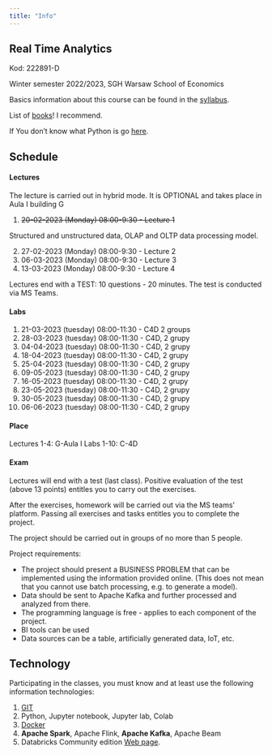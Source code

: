 ```yaml
---
title: "Info"
---
```


## Real Time Analytics 

Kod: 222891-D

Winter semester 2022/2023,
SGH Warsaw School of Economics


Basics information about this course can be found in the [syllabus](/sylabus).

List of [books](/books)! I recommend.

If You don't know what Python is go [here](/info).

## Schedule

#### Lectures

The lecture is carried out in hybrid mode.
It is OPTIONAL and takes place in Aula I building G

1. <del>20-02-2023 (Monday) 08:00-9:30 - Lecture 1</del>

Structured and unstructured data, OLAP and OLTP data processing model.

2. 27-02-2023 (Monday) 08:00-9:30 - Lecture 2
3. 06-03-2023 (Monday) 08:00-9:30 - Lecture 3
4. 13-03-2023 (Monday) 08:00-9:30 - Lecture 4

Lectures end with a TEST: 10 questions - 20 minutes.
The test is conducted via MS Teams.

#### Labs

1. 21-03-2023 (tuesday) 08:00-11:30 - C4D 2 groups
2. 28-03-2023 (tuesday) 08:00-11:30 - C4D, 2 grupy
3. 04-04-2023 (tuesday) 08:00-11:30 - C4D, 2 grupy 
4. 18-04-2023 (tuesday) 08:00-11:30 - C4D, 2 grupy 
5. 25-04-2023 (tuesday) 08:00-11:30 - C4D, 2 grupy 
6. 09-05-2023 (tuesday) 08:00-11:30 - C4D, 2 grupy 
7. 16-05-2023 (tuesday) 08:00-11:30 - C4D, 2 grupy 
8. 23-05-2023 (tuesday) 08:00-11:30 - C4D, 2 grupy 
9. 30-05-2023 (tuesday) 08:00-11:30 - C4D, 2 grupy
10. 06-06-2023 (tuesday) 08:00-11:30 - C4D, 2 grupy 

#### Place

Lectures 1-4: G-Aula I
Labs 1-10: C-4D

#### Exam

Lectures will end with a test (last class).
Positive evaluation of the test (above 13 points) entitles you to carry out the exercises.

After the exercises, homework will be carried out via the MS teams' platform.
Passing all exercises and tasks entitles you to complete the project.

The project should be carried out in groups of no more than 5 people.

Project requirements:

- The project should present a BUSINESS PROBLEM that can be implemented using the information provided online. (This does not mean that you cannot use batch processing, e.g. to generate a model).
- Data should be sent to Apache Kafka and further processed and analyzed from there.
- The programming language is free - applies to each component of the project.
- BI tools can be used
- Data sources can be a table, artificially generated data, IoT, etc.

## Technology

Participating in the classes, you must know and at least use the following information technologies:

1. [GIT](https://sebkaz-teaching.github.io/RTA_2023EN/info/) 
2. Python, Jupyter notebook, Jupyter lab, Colab
3. [Docker](https://sebkaz-teaching.github.io/RTA_2023EN/info/)
4. **Apache Spark**, Apache Flink, **Apache Kafka**, Apache Beam
5. Databricks Community edition [Web page](https://community.cloud.databricks.com/login.html).